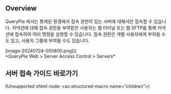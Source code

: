 ## Overview

QueryPie 에서는 통제된 환경에서 접속 권한이 있는 서버에 대해서만 접속할 수 있습니다. 커넥션에 대해 접속 권한을 부여받은 사용자는 웹 터미널 또는 웹 SFTP를 통해 커넥션에 접속하여 여러 명령을 실행할 수 있습니다. 접속 권한은 개별 사용자에게 부여될 수도 있고, 사용자 그룹에 부여될 수도 있습니다.
<p align="center">
<div>[image-20240724-050800.png]()</div>
*QueryPie Web &gt; Server Access Control &gt; Servers*
</p>


## 서버 접속 가이드 바로가기

(Unsupported xhtml node: &lt;ac:structured-macro name="children"&gt;)
